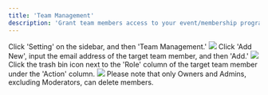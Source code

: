 ```yaml
---
title: 'Team Management'
description: 'Grant team members access to your event/membership program/benefit campaign management tools.'
---
```


<Steps>
    <Step title="Navigate to the 'Team Management' panel">
        Click 'Setting' on the sidebar, and then 'Team Management.'
        <img src="/images/admin-settings/team-management/team management panel.gif"/>
    </Step>
    <Step title="Add team members">
        Click 'Add New', input the email address of the target team member, and then 'Add.'
        <img src="/images/admin-settings/team-management/add member.gif"/>
    </Step>
    <Step title="Deleting a team member">
        Click the trash bin icon next to the 'Role' column of the target team member under the 'Action' column.
        <img src="images/admin-settings/team-management/delete member.png"/>
        Please note that only Owners and Admins, excluding Moderators, can delete members. 
    </Step>
</Steps>